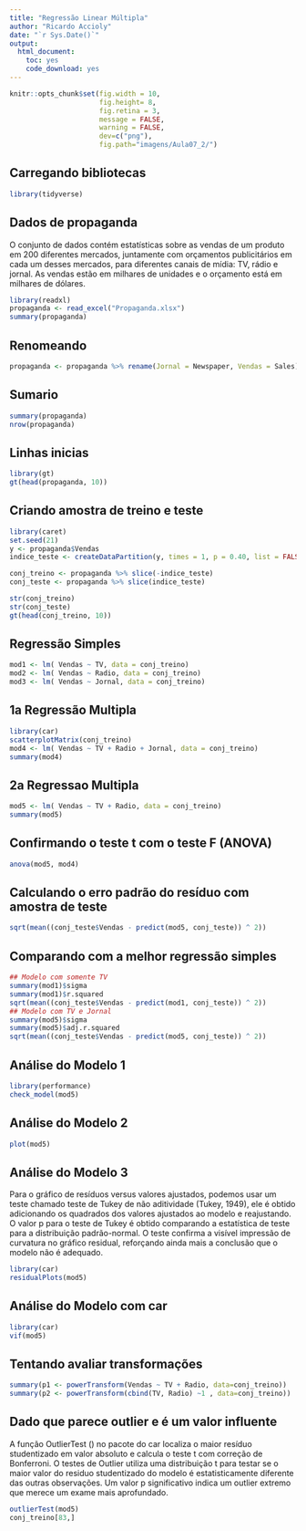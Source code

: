 ```yaml
---
title: "Regressão Linear Múltipla"
author: "Ricardo Accioly"
date: "`r Sys.Date()`"
output:
  html_document:
    toc: yes
    code_download: yes
---
```


```r
knitr::opts_chunk$set(fig.width = 10, 
                      fig.height= 8,  
                      fig.retina = 3,
                      message = FALSE, 
                      warning = FALSE,
                      dev=c("png"), 
                      fig.path="imagens/Aula07_2/")
```

## Carregando bibliotecas

```r
library(tidyverse)
```

## Dados de propaganda

O conjunto de dados contém estatísticas sobre as vendas de um produto em 200 diferentes mercados, juntamente com orçamentos publicitários em cada um desses mercados, para diferentes canais de mídia: TV, rádio e jornal. As vendas estão em milhares de unidades e o orçamento está em milhares de dólares.

```r
library(readxl)
propaganda <- read_excel("Propaganda.xlsx")
summary(propaganda)
```

## Renomeando

```r
propaganda <- propaganda %>% rename(Jornal = Newspaper, Vendas = Sales)

```

## Sumario

```r
summary(propaganda)
nrow(propaganda)
```

## Linhas inicias

```r
library(gt)
gt(head(propaganda, 10))
```

## Criando amostra de treino e teste

```r
library(caret)
set.seed(21)
y <- propaganda$Vendas
indice_teste <- createDataPartition(y, times = 1, p = 0.40, list = FALSE)

conj_treino <- propaganda %>% slice(-indice_teste)
conj_teste <- propaganda %>% slice(indice_teste)

str(conj_treino)
str(conj_teste)
gt(head(conj_treino, 10))
```

## Regressão Simples

```r
mod1 <- lm( Vendas ~ TV, data = conj_treino)
mod2 <- lm( Vendas ~ Radio, data = conj_treino)
mod3 <- lm( Vendas ~ Jornal, data = conj_treino)
```

## 1a Regressão Multipla

```r
library(car)
scatterplotMatrix(conj_treino)
mod4 <- lm( Vendas ~ TV + Radio + Jornal, data = conj_treino)
summary(mod4)
```

## 2a Regressao Multipla

```r
mod5 <- lm( Vendas ~ TV + Radio, data = conj_treino)
summary(mod5)

```

## Confirmando o teste t com o teste F (ANOVA)

```r
anova(mod5, mod4)
```

## Calculando o erro padrão do resíduo com amostra de teste

```r
sqrt(mean((conj_teste$Vendas - predict(mod5, conj_teste)) ^ 2)) 
```

## Comparando com a melhor regressão simples

```r
## Modelo com somente TV
summary(mod1)$sigma
summary(mod1)$r.squared
sqrt(mean((conj_teste$Vendas - predict(mod1, conj_teste)) ^ 2))
## Modelo com TV e Jornal
summary(mod5)$sigma
summary(mod5)$adj.r.squared
sqrt(mean((conj_teste$Vendas - predict(mod5, conj_teste)) ^ 2))
```

## Análise do Modelo 1

```r
library(performance)
check_model(mod5)
```

## Análise do Modelo 2

```r
plot(mod5)
```

## Análise do Modelo 3

Para o gráfico de resíduos versus valores ajustados, podemos usar um teste chamado teste de Tukey de não aditividade (Tukey, 1949), ele é obtido adicionando os quadrados dos valores ajustados ao modelo e reajustando. O valor p para o teste de Tukey é obtido comparando a estatística de teste para a distribuição padrão-normal. O teste confirma a visível impressão de curvatura no gráfico residual, reforçando ainda mais a conclusão que o modelo não é adequado.

```r
library(car)
residualPlots(mod5)
```

## Análise do Modelo com car

```r
library(car)
vif(mod5)
```

## Tentando avaliar transformações

```r
summary(p1 <- powerTransform(Vendas ~ TV + Radio, data=conj_treino))
summary(p2 <- powerTransform(cbind(TV, Radio) ~1 , data=conj_treino))

```

## Dado que parece outlier e é um valor influente

A função OutlierTest () no pacote do car localiza o maior resíduo studentizado em valor absoluto e calcula o teste t com correção de Bonferroni. O testes de Outlier utiliza uma distribuição t para testar se o maior valor do residuo studentizado do modelo é estatisticamente diferente das outras observações. Um valor p significativo indica um outlier extremo que merece um exame mais aprofundado.

```r
outlierTest(mod5)
conj_treino[83,]
```
